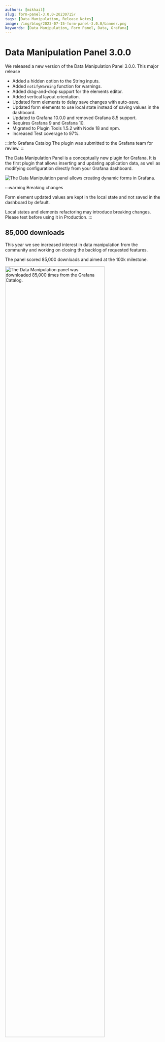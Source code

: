 ```yaml
---
authors: [mikhail]
slug: form-panel-3.0.0-20230715/
tags: [Data Manipulation, Release Notes]
image: /img/blog/2023-07-15-form-panel-3.0.0/banner.png
keywords: [Data Manipulation, Form Panel, Data, Grafana]
---
```



# Data Manipulation Panel 3.0.0

We released a new version of the Data Manipulation Panel 3.0.0. This major release

- Added a hidden option to the String inputs.
- Added `notifyWarning` function for warnings.
- Added drag-and-drop support for the elements editor.
- Added vertical layout orientation.
- Updated form elements to delay save changes with auto-save.
- Updated form elements to use local state instead of saving values in the dashboard.
- Updated to Grafana 10.0.0 and removed Grafana 8.5 support.
- Requires Grafana 9 and Grafana 10.
- Migrated to Plugin Tools 1.5.2 with Node 18 and npm.
- Increased Test coverage to 97%.

:::info Grafana Catalog
The plugin was submitted to the Grafana team for review.
:::

The Data Manipulation Panel is a conceptually new plugin for Grafana. It is the first plugin that allows inserting and updating application data, as well as modifying configuration directly from your Grafana dashboard.

<Image
  title="The Data Manipulation panel allows creating dynamic forms in Grafana."
  src="/img/blog/2023-07-15-form-panel-3.0.0/panel.png"
  lazy={false}
/>

:::warning Breaking changes

Form element updated values are kept in the local state and not saved in the dashboard by default.

Local states and elements refactoring may introduce breaking changes. Please test before using it in Production.
:::

## 85,000 downloads

This year we see increased interest in data manipulation from the community and working on closing the backlog of requested features.

The panel scored 85,000 downloads and aimed at the 100k milestone.

<Image
  title="The Data Manipulation panel was downloaded 85,000 times from the Grafana Catalog."
  src="/img/blog/2023-07-15-form-panel-3.0.0/downloads.png"
  width="80%"
/>

## Elements

Elements in panel options were updated with new collapsable components, drag-and-drop support and delayed auto-save.

To improve performance we added delayed saving of form elements. Form elements will be auto-saved after a 1-second timeout or when clicking on the save button to prevent numerous updates when creating new forms.

<Image
  title="Panel options are saved and refresh the form after a 1-second timeout."
  src="/img/blog/2023-07-15-form-panel-3.0.0/elements.png"
  width="80%"
/>

## Sections

Form elements can be separated into sections. In addition to horizontal, we added vertical section orientation, which can be selected in the panel options.

<Image
  title="Form sections can be vertical or horizontal oriented."
  src="/img/blog/2023-07-15-form-panel-3.0.0/sections.png"
/>

## Hidden strings

We added an option to hide string input, which can store additional information not shown to the users.

<Image
  title="Hidden string input can store additional information."
  src="/img/blog/2023-07-15-form-panel-3.0.0/hidden.png"
/>

## Getting Started

The Data Manipulation panel can be installed from the [Grafana Catalog](https://grafana.com/grafana/plugins/volkovlabs-form-panel/) or utilizing the Grafana command line tool.

For the latter, use the following command.

```bash
grafana-cli plugins install volkovlabs-form-panel
```

## YouTube Tutorial

The Data Manipulation Panel is a conceptually new plugin for Grafana. It is the first plugin that allows inserting and updating application data, as well as modifying configuration directly from your Grafana dashboard.

<Video
  src="https://www.youtube.com/embed/DXALVG8GijM"
  title="Manual data entering and User input into Dashboard."
/>

## Release Notes

### Breaking changes

- Requires Grafana 9 and Grafana 10.
- Form Elements are kept in the local state and not saved in the dashboard by default.
- Local states and elements refactoring may introduce breaking changes. Please test before using it in Production.

### Features / Enhancements

- Update Documentation for API Servers (#149)
- Update to Grafana 10.0.0 (#165, #172, #184, #200)
- Add Hidden option to String element (#171)
- Add E2E Cypress testing (#180)
- Increase Test Coverage and update Test library (#181, #183, #185)
- Update Form Elements to delay save changes with auto-save (#186)
- Migrate to Plugin Tools 1.5.2 (#187, #192)
- Update to Node 18 (#188)
- Update constants and E2E tests (#190)
- Update Form elements to use local state (#191)
- Add notifyWarning() function (#201)
- Add drag and drop for elements editor (#202)
- Remove Grafana 8.5 support (#203)
- Add running initial request on initial updates (#205)
- Add vertical layout orientation (#206)

## Feedback

We love to hear from you. There are various ways to get in touch with us.

- Ask a question, request a new feature, and file a bug with [GitHub issues](https://github.com/volkovlabs/volkovlabs-form-panel/issues/new/choose).
- Subscribe to our [YouTube Channel](https://www.youtube.com/@volkovlabs) and add a comment.
- Sponsor our open-source plugins for Grafana with [GitHub Sponsor](https://github.com/sponsors/VolkovLabs).
- Star the repository to show your support.
